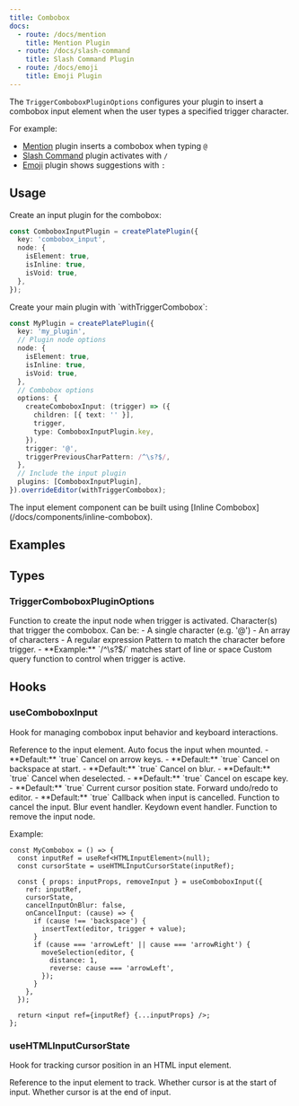 ```yaml
---
title: Combobox
docs:
  - route: /docs/mention
    title: Mention Plugin
  - route: /docs/slash-command
    title: Slash Command Plugin
  - route: /docs/emoji
    title: Emoji Plugin
---
```


The `TriggerComboboxPluginOptions` configures your plugin to insert a combobox input element when the user types a specified trigger character.

For example:
- [Mention](/docs/mention) plugin inserts a combobox when typing `@`
- [Slash Command](/docs/slash-command) plugin activates with `/`
- [Emoji](/docs/emoji) plugin shows suggestions with `:`

## Usage

<Steps>

<Step>
Create an input plugin for the combobox:

```ts
const ComboboxInputPlugin = createPlatePlugin({
  key: 'combobox_input',
  node: {
    isElement: true,
    isInline: true,
    isVoid: true,
  },
});
```
</Step>

<Step>
Create your main plugin with `withTriggerCombobox`:

```ts
const MyPlugin = createPlatePlugin({
  key: 'my_plugin',
  // Plugin node options
  node: {
    isElement: true,
    isInline: true,
    isVoid: true,
  },
  // Combobox options
  options: {
    createComboboxInput: (trigger) => ({
      children: [{ text: '' }],
      trigger,
      type: ComboboxInputPlugin.key,
    }),
    trigger: '@',
    triggerPreviousCharPattern: /^\s?$/,
  },
  // Include the input plugin
  plugins: [ComboboxInputPlugin],
}).overrideEditor(withTriggerCombobox);
```

</Step>
<Step>
The input element component can be built using [Inline Combobox](/docs/components/inline-combobox).
</Step>
</Steps>

## Examples 

<ComponentPreview name="mention-demo" />
<ComponentPreview name="slash-command-demo" />
<ComponentPreview name="emoji-demo" />

## Types

### TriggerComboboxPluginOptions

<APIParameters>
  <APIItem name="createComboboxInput" type="(trigger: string) => TElement">
    Function to create the input node when trigger is activated.
  </APIItem>
  <APIItem name="trigger" type="RegExp | string[] | string">
    Character(s) that trigger the combobox. Can be:
    - A single character (e.g. '@')
    - An array of characters
    - A regular expression
  </APIItem>
  <APIItem name="triggerPreviousCharPattern" type="RegExp">
    Pattern to match the character before trigger.
    - **Example:** `/^\s?$/` matches start of line or space
  </APIItem>
  <APIItem name="triggerQuery" type="(editor: SlateEditor) => boolean" optional>
    Custom query function to control when trigger is active.
  </APIItem>
</APIParameters>

## Hooks

### useComboboxInput

Hook for managing combobox input behavior and keyboard interactions.

<APIParameters>
  <APIItem name="options" type="UseComboboxInputOptions">
    <APISubList>
      <APISubListItem parent="options" name="ref" type="RefObject<HTMLElement>">
        Reference to the input element.
      </APISubListItem>
      <APISubListItem parent="options" name="autoFocus" type="boolean" optional>
        Auto focus the input when mounted.
        - **Default:** `true`
      </APISubListItem>
      <APISubListItem parent="options" name="cancelInputOnArrowLeftRight" type="boolean" optional>
        Cancel on arrow keys.
        - **Default:** `true`
      </APISubListItem>
      <APISubListItem parent="options" name="cancelInputOnBackspace" type="boolean" optional>
        Cancel on backspace at start.
        - **Default:** `true`
      </APISubListItem>
      <APISubListItem parent="options" name="cancelInputOnBlur" type="boolean" optional>
        Cancel on blur.
        - **Default:** `true`
      </APISubListItem>
      <APISubListItem parent="options" name="cancelInputOnDeselect" type="boolean" optional>
        Cancel when deselected.
        - **Default:** `true`
      </APISubListItem>
      <APISubListItem parent="options" name="cancelInputOnEscape" type="boolean" optional>
        Cancel on escape key.
        - **Default:** `true`
      </APISubListItem>
      <APISubListItem parent="options" name="cursorState" type="ComboboxInputCursorState" optional>
        Current cursor position state.
      </APISubListItem>
      <APISubListItem parent="options" name="forwardUndoRedoToEditor" type="boolean" optional>
        Forward undo/redo to editor.
        - **Default:** `true`
      </APISubListItem>
      <APISubListItem parent="options" name="onCancelInput" type="(cause: CancelComboboxInputCause) => void" optional>
        Callback when input is cancelled.
      </APISubListItem>
    </APISubList>
  </APIItem>
</APIParameters>

<APIReturns>
  <APIItem name="cancelInput" type="(cause?: CancelComboboxInputCause, focusEditor?: boolean) => void">
    Function to cancel the input.
  </APIItem>
  <APIItem name="props" type="object">
    <APISubList>
      <APISubListItem parent="props" name="onBlur" type="EventHandler">
        Blur event handler.
      </APISubListItem>
      <APISubListItem parent="props" name="onKeyDown" type="EventHandler">
        Keydown event handler.
      </APISubListItem>
    </APISubList>
  </APIItem>
  <APIItem name="removeInput" type="(focusEditor?: boolean) => void">
    Function to remove the input node.
  </APIItem>
</APIReturns>

Example:

```tsx
const MyCombobox = () => {
  const inputRef = useRef<HTMLInputElement>(null);
  const cursorState = useHTMLInputCursorState(inputRef);

  const { props: inputProps, removeInput } = useComboboxInput({
    ref: inputRef,
    cursorState,
    cancelInputOnBlur: false,
    onCancelInput: (cause) => {
      if (cause !== 'backspace') {
        insertText(editor, trigger + value);
      }
      if (cause === 'arrowLeft' || cause === 'arrowRight') {
        moveSelection(editor, {
          distance: 1,
          reverse: cause === 'arrowLeft',
        });
      }
    },
  });

  return <input ref={inputRef} {...inputProps} />;
};
```

### useHTMLInputCursorState

Hook for tracking cursor position in an HTML input element.

<APIParameters>
  <APIItem name="ref" type="RefObject<HTMLInputElement>">
    Reference to the input element to track.
  </APIItem>
</APIParameters>

<APIReturns>
  <APIItem name="state" type="ComboboxInputCursorState">
    <APISubList>
      <APISubListItem parent="state" name="atStart" type="boolean">
        Whether cursor is at the start of input.
      </APISubListItem>
      <APISubListItem parent="state" name="atEnd" type="boolean">
        Whether cursor is at the end of input.
      </APISubListItem>
    </APISubList>
  </APIItem>
</APIReturns>